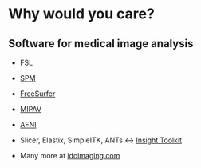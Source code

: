 
# Why would you care?

<!--

## \`\`Free beer\'\'

![](./licenses/figures/freebeerfreespeech.jpg)

-->

## Software for medical image analysis

* [FSL](http://fsl.fmrib.ox.ac.uk/fsldownloads/)

* [SPM](http://www.fil.ion.ucl.ac.uk/spm/software/)

* [FreeSurfer](http://www.fil.ion.ucl.ac.uk/spm/software/)

* [MIPAV](http://mipav.cit.nih.gov)

* [AFNI](https://afni.nimh.nih.gov/afni)

* Slicer, Elastix, SimpleITK, ANTs $\longleftrightarrow$ [Insight Toolkit](http://www.itk.org)

* Many more at [idoimaging.com](http://idoimaging.com)


<!--

## [FSL](http://fsl.fmrib.ox.ac.uk/fsldownloads/)

> No part of the Software may be reproduced, modified, transmitted or
> transferred in any form or by any means, electronic or mechanical,
> without the express permission of the University. The permission of
> the University is not required if the said reproduction, modification,
> transmission or transference is done without financial return, ...
> You may be held legally responsible for any copyright infringement
> that is caused or encouraged by your failure to abide by these terms
> and conditions.
>
> __You are not permitted under this Licence to use this Software
> commercially.__

## [SPM](http://www.fil.ion.ucl.ac.uk/spm/software/)

> SPM is free but copyright software, distributed under the terms of
> the GNU General Public Licence as published by the Free Software
> Foundation (either version 2, as given in file spm_LICENCE.man,
> or at your option, any later version). Further details on "copyleft"
> can be found at http://www.gnu.org/copyleft/. In particular, SPM is
> supplied as is. No formal support or maintenance is provided or implied.

> "Copyleft" says that anyone who redistributes the software, with or
> without changes, must pass along the freedom to further copy and change
> it. Copyleft guarantees that every user has freedom... __it is illegal to
> distribute the improved version except as free software__...

## [FreeSurfer](http://www.fil.ion.ucl.ac.uk/spm/software/)

> The license granted in this Software License includes without limitation
> the right to (i) incorporate the Software into proprietary programs
> (subject to any restrictions applicable to such programs), (ii) add
> your own copyright statement to your modifications of the Software, and
> (iii) provide additional or different license terms and conditions in your
> sublicenses of modifications of the Software; provided that in each case your
> use, reproduction or distribution of such modifications otherwise complies
> with the conditions stated in this Software License.

## [ANTs](https://github.com/stnava/ANTs/blob/master/ANTSCopyright.txt)

> Redistribution and use in source and binary forms, with or without
> modification, are permitted provided that the following conditions
> are met:
> 1. _Redistributions of source code must retain the above copyright
>   notice, this list of conditions and the following disclaimer._
> 2. _Redistributions in binary form must reproduce the above copyright
>   notice, this list of conditions and the following disclaimer in the
>   documentation and/or other materials provided with the distribution._
> 3. _Neither the name of the consortium nor the names of its contributors
>  may be used to endorse or promote products derived from this software
>  without specific prior written permission._

## [ITK](https://itk.org/ITK/project/licenseversion1.html)

> The license of the Insight Toolkit is an open-source Apache 2.0 license. It
> allows unrestricted use, including use in commercial products.
> Starting with ITK 4.0, The Insight Toolkit is distributed under the Apache 2.0
> license approved by the Open Source Initiative (OSI).

-->


